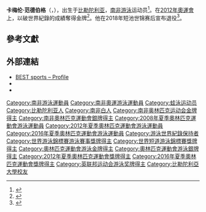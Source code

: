 {{Infobox swimmer
| name           = 卡梅倫·范德伯格
| image          = Cameron van der Burgh.jpg
| alt            = 
| caption        = 
| fullname       = Cameron van der Burgh
| nicknames      =
| national_team  = {{ZAF}}
| strokes        = [[蛙式|蛙式]]
| club           = TuksSport
| collegeteam    = 
| birth_date     = {{Birth date and age|1988|5|25|df=yes}}
| birth_place    = {{ZAF-1961}}[[德蘭士瓦省|德蘭士瓦省]][[比勒陀利亞|比勒陀利亞]]
| death_date     =
| death_place    =
| height         = {{convert|1.85|m|}}
| weight         = {{convert|85|kg}}
| medaltemplates =
{{MedalSport|男子游泳}}
{{MedalCountry|{{RSA}}}}
{{MedalCompetition|[[奧林匹克運動會|奧林匹克運動會]]}}
{{MedalGold|[[2012年夏季奧林匹克運動會|2012年 倫敦]]|[[2012年夏季奧林匹克運動會男子100米蛙泳比賽|100米蛙泳]]}}
{{MedalSilver|[[2016年夏季奧林匹克運動會|2016年 里約熱內盧]]|[[2016年夏季奧林匹克運動會男子100公尺蛙式比賽|100米蛙泳]]}}
{{MedalCompetition|[[世界游泳錦標賽|世界長池游泳錦標賽]]}}
{{MedalGold|[[2009年世界游泳锦标赛|2009年 罗马]]|50米蛙泳}}
{{MedalGold|[[2013年世界游泳錦標賽|2013年 巴塞隆納]]|50米蛙泳}}
{{MedalSilver|[[2015年世界游泳錦標賽|2015年 喀山]]|50米蛙泳}}
{{MedalSilver|[[2015年世界游泳錦標賽|2015年 喀山]]|100米蛙泳}}
{{MedalBronze|[[2007年世界游泳锦标赛|2007年 墨爾本]]|50米蛙泳}}
{{MedalBronze|[[2009年世界游泳锦标赛|2009年 罗马]]|100米蛙泳}}
{{MedalBronze|[[2011年世界游泳錦標賽|2011年 上海]]|50米蛙泳}}
{{MedalBronze|[[2011年世界游泳錦標賽|2011年 上海]]|100米蛙泳}}
{{MedalBronze|[[2017年世界游泳錦標賽|2017年 布達佩斯]]|50米蛙泳}}
{{MedalCompetition|[[世界短池游泳锦标赛|世界短池游泳锦标赛]]}}
{{MedalGold|[[2010年世界短道游泳錦標賽|2010年 杜拜]]|100米蛙泳}}
{{MedalGold|[[2016年世界短道游泳錦標賽|2016年 溫莎]]|50米蛙泳}}
{{MedalGold|[[2018年世界短道游泳錦標賽|2018年 杭州]]|50米蛙泳}}
{{MedalGold|[[2018年世界短道游泳錦標賽|2018年 杭州]]|100米蛙泳}}
{{MedalSilver|[[2008年世界短道游泳錦標賽|2008年 曼彻斯特]]|100米蛙泳}}
{{MedalSilver|[[2010年世界短道游泳錦標賽|2010年 杜拜]]|50米蛙泳}}
{{MedalSilver|[[2014年世界短道游泳錦標賽|2014年 多哈]]|50米蛙泳}}
{{MedalBronze|[[2008年世界短道游泳錦標賽|2008年 曼彻斯特]]|50米蛙泳}}
}}
'''卡梅伦·范德伯格'''（{{lang-en|'''Cameron van der Burgh'''}}，{{bd|1988年|5月25日||}}），出生于[[比勒陀利亚|比勒陀利亚]]，[[南非|南非]][[游泳|游泳]]运动员<ref>{{cite web|url=http://www.southafrica.info/news/sport/teamsa-burgh.htm|title=Team SA profile – Cameron van der Burgh|publisher=SouthAfrica.info|accessdate=2012-07-30|deadurl=yes|archiveurl=https://web.archive.org/web/20120812010743/http://www.southafrica.info/news/sport/teamsa-burgh.htm|archivedate=2012-08-12|df=}}</ref>。在[[2012年夏季奧林匹克運動會|2012年奧運會]]上，以破世界紀錄的成績奪得金牌<ref>{{Cite web|url=http://www.supersport.com/olympics/south-africa/news/120729/Van_der_Burgh_bags_gold_medal|title=SuperSport - Olympics|website=www.supersport.com|access-date=2018-01-11|archive-date=2018-01-11|archive-url=https://web.archive.org/web/20180111224124/https://www.supersport.com/olympics/south-africa/news/120729/Van_der_Burgh_bags_gold_medal|dead-url=no}}</ref>。他在2018年短池世锦赛后宣布退役<ref>{{cite news|url=https://swimswam.com/cameron-van-der-burgh-ends-career-with-textile-wr-gold-medal-in-50-br/|title=CAMERON VAN DER BURGH ENDS CAREER WITH TEXTILE WR, GOLD MEDAL IN 50 BR|work=[[SwimSwam|SwimSwam]]|date=2018-12-16|accessdate=2018-12-17|archive-date=2018-12-17|archive-url=https://web.archive.org/web/20181217202223/https://swimswam.com/cameron-van-der-burgh-ends-career-with-textile-wr-gold-medal-in-50-br/|dead-url=no}}</ref>。

== 參考文獻 ==
{{Reflist}}

== 外部連結 ==
* [http://www.bestsports.com.br/db/atlpag.php?atl=6338&lang=2 BEST sports – Profile]{{Wayback|url=http://www.bestsports.com.br/db/atlpag.php?atl=6338&lang=2 |date=20200103092422 }}
* {{FINA name|cameron-van-der-burgh}}
* {{IOC profile|cameron-van-der-burgh}}

{{奥林匹克运动会游泳比赛男子100米蛙泳冠军}}

{{Authority control}}
{{DEFAULTSORT:Burgh, Cameron van der}}
[[Category:南非游泳運動員|Category:南非游泳運動員]]
[[Category:南非奧運游泳運動員|Category:南非奧運游泳運動員]]
[[Category:蛙泳运动员|Category:蛙泳运动员]]
[[Category:比勒陀利亚人|Category:比勒陀利亚人]]
[[Category:南非白人|Category:南非白人]]
[[Category:南非奥林匹克运动会金牌得主|Category:南非奥林匹克运动会金牌得主]]
[[Category:南非奧林匹克運動會銀牌得主|Category:南非奧林匹克運動會銀牌得主]]
[[Category:2008年夏季奧林匹克運動會游泳運動員|Category:2008年夏季奧林匹克運動會游泳運動員]]
[[Category:2012年夏季奧林匹克運動會游泳運動員|Category:2012年夏季奧林匹克運動會游泳運動員]]
[[Category:2016年夏季奧林匹克運動會游泳運動員|Category:2016年夏季奧林匹克運動會游泳運動員]]
[[Category:游泳世界紀錄保持者|Category:游泳世界紀錄保持者]]
[[Category:世界游泳錦標賽游泳賽事獎牌得主|Category:世界游泳錦標賽游泳賽事獎牌得主]]
[[Category:世界短道游泳錦標賽獎牌得主|Category:世界短道游泳錦標賽獎牌得主]]
[[Category:奧林匹克運動會游泳金牌得主|Category:奧林匹克運動會游泳金牌得主]]
[[Category:奧林匹克運動會游泳銀牌得主|Category:奧林匹克運動會游泳銀牌得主]]
[[Category:2012年夏季奧林匹克運動會獎牌得主|Category:2012年夏季奧林匹克運動會獎牌得主]]
[[Category:2016年夏季奧林匹克運動會獎牌得主|Category:2016年夏季奧林匹克運動會獎牌得主]]
[[Category:英联邦运动会游泳奖牌得主|Category:英联邦运动会游泳奖牌得主]]
[[Category:比勒陀利亞大學校友|Category:比勒陀利亞大學校友]]
